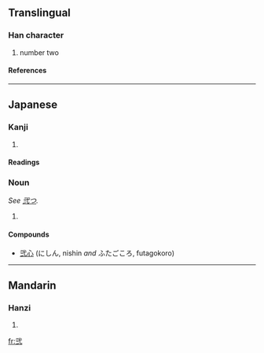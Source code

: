 ==Translingual==

===Han character===
{{Han char|rn=56|rad=弋|as=03|sn=6|four=|canj=一心一一 (MPMM)}}

# number two

====References====
{{Han ref|kx=0355.061|hdz=10558.061|uh=5F10|ud=24336}}

----

==Japanese==

===Kanji===
{{ja-kanji|grade=c|rs=弋03}}

# {{defn|Japanese}}

====Readings====
{{ja-readings|on=[[に]] (ni), [[じ]] (ji)|kun=[[ふたつ]] (futa''tsu'')}}

===Noun===
''See [[弐つ]].''
# {{defn|Japanese}}

====Compounds====
*[[弐心]] (にしん, nishin ''and'' ふたごころ, futagokoro)

----

==Mandarin==

===Hanzi===
{{cmn-hanzi|pin=[[èr]] (er4)|wg=erh<sup>4</sup>}}

# {{defn|Mandarin}}

[[fr:弐]]